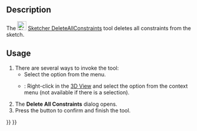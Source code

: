 <languages/>
<translate>

<!--T:7-->
{{Docnav
|[[Sketcher_DeleteAllGeometry|Delete all geometry]]
|[[Sketcher_BSplineConvertToNURBS|Convert geometry to B-spline]]
|[[Sketcher_Workbench|Sketcher]]
|IconL=Sketcher_DeleteAllGeometry.svg
|IconR=Sketcher_BSplineConvertToNURBS.svg
|IconC=Workbench_Sketcher.svg
}}

<!--T:1-->
{{GuiCommand
|Name=Sketcher DeleteAllConstraints
|MenuLocation=Sketch → Sketcher tools → Delete all constraints
|Workbenches=[[Sketcher_Workbench|Sketcher]]
|Version=0.18
|SeeAlso=[[Sketcher_DeleteAllGeometry|Sketcher DeleteAllGeometry]]
}}

==Description== <!--T:2-->

<!--T:3-->
The [[Image:Sketcher_DeleteAllConstraints.svg|24px]] [[Sketcher_DeleteAllConstraints|Sketcher DeleteAllConstraints]] tool deletes all constraints from the sketch.

==Usage== <!--T:4-->

<!--T:5-->
# There are several ways to invoke the tool:
#* Select the {{MenuCommand|Sketch → Sketcher tools → [[Image:Sketcher_DeleteAllConstraints.svg|16px]] Delete all constraints}} option from the menu.
#* {{Version|1.0}}: Right-click in the [[3D_View|3D View]] and select the {{MenuCommand|[[Image:Sketcher_DeleteAllConstraints.svg|16px]] Delete all constraints}} option from the context menu (not available if there is a selection).
# The '''Delete All Constraints''' dialog opens.
# Press the {{Button|Yes}} button to confirm and finish the tool.


<!--T:6-->
{{Docnav
|[[Sketcher_DeleteAllGeometry|Delete all geometry]]
|[[Sketcher_BSplineConvertToNURBS|Convert geometry to B-spline]]
|[[Sketcher_Workbench|Sketcher]]
|IconL=Sketcher_DeleteAllGeometry.svg
|IconR=Sketcher_BSplineConvertToNURBS.svg
|IconC=Workbench_Sketcher.svg
}}

</translate>
{{Sketcher_Tools_navi{{#translation:}}}}
{{Userdocnavi{{#translation:}}}}